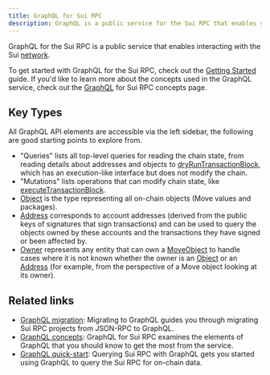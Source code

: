 ```yaml
---
title: GraphQL for Sui RPC
description: GraphQL is a public service for the Sui RPC that enables you to efficiently interact with the Sui network.
---
```


GraphQL for the Sui RPC is a public service that enables interacting with the Sui [network](https://sui.io/networkinfo).

To get started with GraphQL for the Sui RPC, check out the [Getting Started](/guides/developer/getting-started/graphql-rpc.mdx) guide. If you'd like to learn more about the concepts used in the GraphQL service, check out the [GraphQL](/concepts/graphql-rpc.mdx) for Sui RPC concepts page.

## Key Types

All GraphQL API elements are accessible via the left sidebar, the following are good starting points to explore from.

- "Queries" lists all top-level queries for reading the chain state, from reading details about addresses and objects to [dryRunTransactionBlock](/references/sui-api/sui-graphql/reference/queries/dry-run-transaction-block), which has an execution-like interface but does not modify the chain.
- "Mutations" lists operations that can modify chain state, like [executeTransactionBlock](/references/sui-api/sui-graphql/reference/mutations/execute-transaction-block).
- [Object](/references/sui-api/sui-graphql/reference/objects/object) is the type representing all on-chain objects (Move values and packages).
- [Address](/references/sui-api/sui-graphql/reference/objects/address) corresponds to account addresses (derived from the public keys of signatures that sign transactions) and can be used to query the objects owned by these accounts and the transactions they have signed or been affected by.
- [Owner](/references/sui-api/sui-graphql/reference/objects/owner) represents any entity that can own a [MoveObject](/references/sui-api/sui-graphql/reference/objects/move-object) to handle cases where it is not known whether the owner is an [Object](/references/sui-api/sui-graphql/reference/objects/object) or an [Address](/references/sui-api/sui-graphql/reference/objects/address) (for example, from the perspective of a Move object looking at its owner).

## Related links

- [GraphQL migration](../guides/developer/advanced/graphql-migration.mdx): Migrating to GraphQL guides you through migrating Sui RPC projects from JSON-RPC to GraphQL.
- [GraphQL concepts](../concepts/graphql-rpc.mdx): GraphQL for Sui RPC examines the elements of GraphQL that you should know to get the most from the service.  
- [GraphQL quick-start](../guides/developer/getting-started/graphql-rpc.mdx): Querying Sui RPC with GraphQL gets you started using GraphQL to query the Sui RPC for on-chain data.
 


